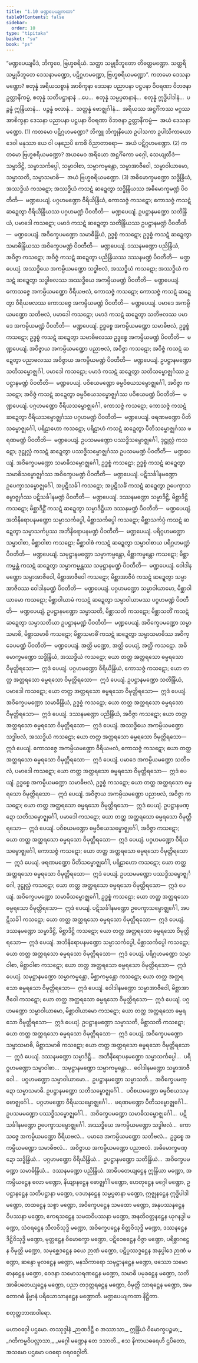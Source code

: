 ```yaml
---
title: "1.10 မဏ္ဍပေယျကထာ"
tableOfContents: false
sidebar:
  order: 10
type: "tipitaka"
basket: "su"
book: "ps"
---
```



<DynamicBreadcrumb />

<Division number="238" book="ps" e="ch" v="26" p="277">

<Paragraph number="1307" book="ps">
“မဏ္ဍပေယျမိဒံ, ဘိက္ခဝေ, ဗြဟ္မစရိယံ. သတ္ထာ သမ္မုခီဘူတော တိဓတ္တမဏ္ဍော. သတ္ထရိ သမ္မုခီဘူတေ ဒေသနာမဏ္ဍော, ပဋိဂ္ဂဟမဏ္ဍော, ဗြဟ္မစရိယမဏ္ဍော”.
</Paragraph>

<Paragraph number="1308" book="ps">
ကတမော <Emphasis>ဒေသနာမဏ္ဍော?</Emphasis> စတုန္နံ အရိယသစ္စာနံ အာစိက္ခနာ ဒေသနာ ပညာပနာ ပဋ္ဌပနာ ဝိဝရဏာ ဝိဘဇနာ ဥတ္တာနီကမ္မံ, စတုန္နံ သတိပဋ္ဌာနာနံ …ပေ…  စတုန္နံ သမ္မပ္ပဓာနာနံ…  စတုန္နံ ဣဒ္ဓိပါဒါနံ…  ပဉ္စန္နံ ဣန္ဒြိယာနံ…  ပဉ္စန္နံ ဗလာနံ…  သတ္တန္နံ ဗောဇ္ဈင်္ဂါနံ…  အရိယဿ အဋ္ဌင်္ဂိကဿ မဂ္ဂဿ အာစိက္ခနာ ဒေသနာ ပညာပနာ ပဋ္ဌပနာ ဝိဝရဏာ ဝိဘဇနာ ဥတ္တာနီကမ္မံ—  အယံ ဒေသနာမဏ္ဍော. (1)
</Paragraph>

<Paragraph number="1309" book="ps">
ကတမော <Emphasis>ပဋိဂ္ဂဟမဏ္ဍော?</Emphasis> ဘိက္ခူ ဘိက္ခုနိယော ဥပါသကာ ဥပါသိကာယော ဒေဝါ မနုဿာ ယေ ဝါ ပနညေပိ ကေစိ ဝိညာတာရော—  အယံ ပဋိဂ္ဂဟမဏ္ဍော. (2)
</Paragraph>

<Paragraph number="1310" book="ps">
ကတမော <Emphasis>ဗြဟ္မစရိယမဏ္ဍော?</Emphasis> အယမေဝ အရိယော အဋ္ဌင်္ဂိကော မဂ္ဂေါ, သေယျထိဒံ—  သမ္မာဒိဋ္ဌိ, သမ္မာသင်္ကပ္ပေါ, သမ္မာဝါစာ, သမ္မာကမ္မန္တော, သမ္မာအာဇီဝေါ, သမ္မာဝါယာမော, သမ္မာသတိ, သမ္မာသမာဓိ—  အယံ ဗြဟ္မစရိယမဏ္ဍော. (3)
</Paragraph>

</Division>
<Division number="239" book="ps" e="ch" v="26" p="278">

<Paragraph number="1311" book="ps">
အဓိမောက္ခမဏ္ဍော သဒ္ဓိန္ဒြိယံ, အဿဒ္ဓိယံ ကသဋော; အဿဒ္ဓိယံ ကသဋံ ဆဍ္ဍေတွာ သဒ္ဓိန္ဒြိယဿ အဓိမောက္ခမဏ္ဍံ ပိဝတီတိ—  မဏ္ဍပေယျံ. ပဂ္ဂဟမဏ္ဍော ဝီရိယိန္ဒြိယံ, ကောသဇ္ဇံ ကသဋော; ကောသဇ္ဇံ ကသဋံ ဆဍ္ဍေတွာ ဝီရိယိန္ဒြိယဿ ပဂ္ဂဟမဏ္ဍံ ပိဝတီတိ—  မဏ္ဍပေယျံ. ဥပဋ္ဌာနမဏ္ဍော သတိန္ဒြိယံ, ပမာဒေါ ကသဋော; ပမာဒံ ကသဋံ ဆဍ္ဍေတွာ သတိန္ဒြိယဿ ဥပဋ္ဌာနမဏ္ဍံ ပိဝတီတိ—  မဏ္ဍပေယျံ. အဝိက္ခေပမဏ္ဍော သမာဓိန္ဒြိယံ, ဥဒ္ဓစ္စံ ကသဋော; ဥဒ္ဓစ္စံ ကသဋံ ဆဍ္ဍေတွာ သမာဓိန္ဒြိယဿ အဝိက္ခေပမဏ္ဍံ ပိဝတီတိ—  မဏ္ဍပေယျံ. ဒဿနမဏ္ဍော ပညိန္ဒြိယံ, အဝိဇ္ဇာ ကသဋော; အဝိဇ္ဇံ ကသဋံ ဆဍ္ဍေတွာ ပညိန္ဒြိယဿ ဒဿနမဏ္ဍံ ပိဝတီတိ—  မဏ္ဍပေယျံ.
</Paragraph>

<Paragraph number="1312" book="ps">
အဿဒ္ဓိယေ အကမ္ပိယမဏ္ဍော သဒ္ဓါဗလံ, အဿဒ္ဓိယံ ကသဋော; အဿဒ္ဓိယံ ကသဋံ ဆဍ္ဍေတွာ သဒ္ဓါဗလဿ အဿဒ္ဓိယေ အကမ္ပိယမဏ္ဍံ ပိဝတီတိ—  မဏ္ဍပေယျံ. ကောသဇ္ဇေ အကမ္ပိယမဏ္ဍော ဝီရိယဗလံ, ကောသဇ္ဇံ ကသဋော; ကောသဇ္ဇံ ကသဋံ ဆဍ္ဍေတွာ ဝီရိယဗလဿ ကောသဇ္ဇေ အကမ္ပိယမဏ္ဍံ ပိဝတီတိ—  မဏ္ဍပေယျံ. ပမာဒေ အကမ္ပိယမဏ္ဍော သတိဗလံ, ပမာဒေါ ကသဋော; ပမာဒံ ကသဋံ ဆဍ္ဍေတွာ သတိဗလဿ ပမာဒေ အကမ္ပိယမဏ္ဍံ ပိဝတီတိ—  မဏ္ဍပေယျံ. ဥဒ္ဓစ္စေ အကမ္ပိယမဏ္ဍော သမာဓိဗလံ, ဥဒ္ဓစ္စံ ကသဋော; ဥဒ္ဓစ္စံ ကသဋံ ဆဍ္ဍေတွာ သမာဓိဗလဿ ဥဒ္ဓစ္စေ အကမ္ပိယမဏ္ဍံ ပိဝတီတိ—  မဏ္ဍပေယျံ. အဝိဇ္ဇာယ အကမ္ပိယမဏ္ဍော ပညာဗလံ, အဝိဇ္ဇာ ကသဋော; အဝိဇ္ဇံ ကသဋံ ဆဍ္ဍေတွာ ပညာဗလဿ အဝိဇ္ဇာယ အကမ္ပိယမဏ္ဍံ ပိဝတီတိ—  မဏ္ဍပေယျံ.
</Paragraph>

<Paragraph number="1313" book="ps">
ဥပဋ္ဌာနမဏ္ဍော သတိသမ္ဗောဇ္ဈင်္ဂါ, ပမာဒေါ ကသဋော; ပမာဒံ ကသဋံ ဆဍ္ဍေတွာ သတိသမ္ဗောဇ္ဈင်္ဂဿ ဥပဋ္ဌာနမဏ္ဍံ ပိဝတီတိ—  မဏ္ဍပေယျံ. ပဝိစယမဏ္ဍော ဓမ္မဝိစယသမ္ဗောဇ္ဈင်္ဂေါ, အဝိဇ္ဇာ ကသဋော; အဝိဇ္ဇံ ကသဋံ ဆဍ္ဍေတွာ ဓမ္မဝိစယသမ္ဗောဇ္ဈင်္ဂဿ ပဝိစယမဏ္ဍံ ပိဝတီတိ—  မဏ္ဍပေယျံ. ပဂ္ဂဟမဏ္ဍော ဝီရိယသမ္ဗောဇ္ဈင်္ဂေါ, ကောသဇ္ဇံ ကသဋော; ကောသဇ္ဇံ ကသဋံ ဆဍ္ဍေတွာ ဝီရိယသမ္ဗောဇ္ဈင်္ဂဿ ပဂ္ဂဟမဏ္ဍံ ပိဝတီတိ—  မဏ္ဍပေယျံ. ဖရဏမဏ္ဍော ပီတိသမ္ဗောဇ္ဈင်္ဂေါ, ပရိဠာဟော ကသဋော; ပရိဠာဟံ ကသဋံ ဆဍ္ဍေတွာ ပီတိသမ္ဗောဇ္ဈင်္ဂဿ ဖရဏမဏ္ဍံ ပိဝတီတိ—  မဏ္ဍပေယျံ. ဥပသမမဏ္ဍော ပဿဒ္ဓိသမ္ဗောဇ္ဈင်္ဂေါ, ဒုဋ္ဌုလ္လံ ကသဋော; ဒုဋ္ဌုလ္လံ ကသဋံ ဆဍ္ဍေတွာ ပဿဒ္ဓိသမ္ဗောဇ္ဈင်္ဂဿ ဥပသမမဏ္ဍံ ပိဝတီတိ—  မဏ္ဍပေယျံ. အဝိက္ခေပမဏ္ဍော သမာဓိသမ္ဗောဇ္ဈင်္ဂေါ, ဥဒ္ဓစ္စံ ကသဋော; ဥဒ္ဓစ္စံ ကသဋံ ဆဍ္ဍေတွာ သမာဓိသမ္ဗောဇ္ဈင်္ဂဿ အဝိက္ခေပမဏ္ဍံ ပိဝတီတိ—  မဏ္ဍပေယျံ. ပဋိသင်္ခါနမဏ္ဍော ဥပေက္ခာသမ္ဗောဇ္ဈင်္ဂေါ, အပ္ပဋိသင်္ခါ ကသဋော; အပ္ပဋိသင်္ခံ ကသဋံ ဆဍ္ဍေတွာ ဥပေက္ခာသမ္ဗောဇ္ဈင်္ဂဿ ပဋိသင်္ခါနမဏ္ဍံ ပိဝတီတိ—  မဏ္ဍပေယျံ.
</Paragraph>

<Paragraph number="1314" book="ps">
ဒဿနမဏ္ဍော သမ္မာဒိဋ္ဌိ, မိစ္ဆာဒိဋ္ဌိ ကသဋော; မိစ္ဆာဒိဋ္ဌိံ ကသဋံ ဆဍ္ဍေတွာ သမ္မာဒိဋ္ဌိယာ ဒဿနမဏ္ဍံ ပိဝတီတိ—  မဏ္ဍပေယျံ. အဘိနိရောပနမဏ္ဍော သမ္မာသင်္ကပ္ပေါ, မိစ္ဆာသင်္ကပ္ပေါ ကသဋော; မိစ္ဆာသင်္ကပ္ပံ ကသဋံ ဆဍ္ဍေတွာ သမ္မာသင်္ကပ္ပဿ အဘိနိရောပနမဏ္ဍံ ပိဝတီတိ—  မဏ္ဍပေယျံ. ပရိဂ္ဂဟမဏ္ဍော သမ္မာဝါစာ, မိစ္ဆာဝါစာ ကသဋော; မိစ္ဆာဝါစံ ကသဋံ ဆဍ္ဍေတွာ သမ္မာဝါစာယ ပရိဂ္ဂဟမဏ္ဍံ ပိဝတီတိ—  မဏ္ဍပေယျံ. သမုဋ္ဌာနမဏ္ဍော သမ္မာကမ္မန္တော, မိစ္ဆာကမ္မန္တော ကသဋော; မိစ္ဆာကမ္မန္တံ ကသဋံ ဆဍ္ဍေတွာ သမ္မာကမ္မန္တဿ သမုဋ္ဌာနမဏ္ဍံ ပိဝတီတိ—  မဏ္ဍပေယျံ. ဝေါဒါနမဏ္ဍော သမ္မာအာဇီဝေါ, မိစ္ဆာအာဇီဝေါ ကသဋော; မိစ္ဆာအာဇီဝံ ကသဋံ ဆဍ္ဍေတွာ သမ္မာအာဇီဝဿ ဝေါဒါနမဏ္ဍံ ပိဝတီတိ—  မဏ္ဍပေယျံ. ပဂ္ဂဟမဏ္ဍော သမ္မာဝါယာမော, မိစ္ဆာဝါယာမော ကသဋော; မိစ္ဆာဝါယာမံ ကသဋံ ဆဍ္ဍေတွာ သမ္မာဝါယာမဿ ပဂ္ဂဟမဏ္ဍံ ပိဝတီတိ—  မဏ္ဍပေယျံ. ဥပဋ္ဌာနမဏ္ဍော သမ္မာသတိ, မိစ္ဆာသတိ ကသဋော; မိစ္ဆာသတိံ ကသဋံ ဆဍ္ဍေတွာ သမ္မာသတိယာ ဥပဋ္ဌာနမဏ္ဍံ ပိဝတီတိ—  မဏ္ဍပေယျံ. အဝိက္ခေပမဏ္ဍော သမ္မာသမာဓိ, မိစ္ဆာသမာဓိ ကသဋော; မိစ္ဆာသမာဓိံ ကသဋံ ဆဍ္ဍေတွာ သမ္မာသမာဓိဿ အဝိက္ခေပမဏ္ဍံ ပိဝတီတိ—  မဏ္ဍပေယျံ.
</Paragraph>

</Division>
<Division number="240" book="ps" e="ch" v="26" p="279">

<Paragraph number="1315" book="ps">
အတ္ထိ မဏ္ဍော, အတ္ထိ ပေယျံ, အတ္ထိ ကသဋော. အဓိမောက္ခမဏ္ဍော သဒ္ဓိန္ဒြိယံ, အဿဒ္ဓိယံ ကသဋော; ယော တတ္ထ အတ္ထရသော ဓမ္မရသော ဝိမုတ္တိရသော—  ဣဒံ ပေယျံ. ပဂ္ဂဟမဏ္ဍော ဝီရိယိန္ဒြိယံ, ကောသဇ္ဇံ ကသဋော; ယော တတ္ထ အတ္ထရသော ဓမ္မရသော ဝိမုတ္တိရသော—  ဣဒံ ပေယျံ. ဥပဋ္ဌာနမဏ္ဍော သတိန္ဒြိယံ, ပမာဒေါ ကသဋော; ယော တတ္ထ အတ္ထရသော ဓမ္မရသော ဝိမုတ္တိရသော—  ဣဒံ ပေယျံ. အဝိက္ခေပမဏ္ဍော သမာဓိန္ဒြိယံ, ဥဒ္ဓစ္စံ ကသဋော; ယော တတ္ထ အတ္ထရသော ဓမ္မရသော ဝိမုတ္တိရသော—  ဣဒံ ပေယျံ. ဒဿနမဏ္ဍော ပညိန္ဒြိယံ, အဝိဇ္ဇာ ကသဋော; ယော တတ္ထ အတ္ထရသော ဓမ္မရသော ဝိမုတ္တိရသော—  ဣဒံ ပေယျံ.
</Paragraph>

<Paragraph number="1316" book="ps">
အဿဒ္ဓိယေ အကမ္ပိယမဏ္ဍော သဒ္ဓါဗလံ, အဿဒ္ဓိယံ ကသဋော; ယော တတ္ထ အတ္ထရသော ဓမ္မရသော ဝိမုတ္တိရသော—  ဣဒံ ပေယျံ. ကောသဇ္ဇေ အကမ္ပိယမဏ္ဍော ဝီရိယဗလံ, ကောသဇ္ဇံ ကသဋော; ယော တတ္ထ အတ္ထရသော ဓမ္မရသော ဝိမုတ္တိရသော—  ဣဒံ ပေယျံ. ပမာဒေ အကမ္ပိယမဏ္ဍော သတိဗလံ, ပမာဒေါ ကသဋော; ယော တတ္ထ အတ္ထရသော ဓမ္မရသော ဝိမုတ္တိရသော—  ဣဒံ ပေယျံ. ဥဒ္ဓစ္စေ အကမ္ပိယမဏ္ဍော သမာဓိဗလံ, ဥဒ္ဓစ္စံ ကသဋော; ယော တတ္ထ အတ္ထရသော ဓမ္မရသော ဝိမုတ္တိရသော—  ဣဒံ ပေယျံ. အဝိဇ္ဇာယ အကမ္ပိယမဏ္ဍော ပညာဗလံ, အဝိဇ္ဇာ ကသဋော; ယော တတ္ထ အတ္ထရသော ဓမ္မရသော ဝိမုတ္တိရသော—  ဣဒံ ပေယျံ.
</Paragraph>

<Paragraph number="1317" book="ps">
ဥပဋ္ဌာနမဏ္ဍော သတိသမ္ဗောဇ္ဈင်္ဂေါ, ပမာဒေါ ကသဋော; ယော တတ္ထ အတ္ထရသော ဓမ္မရသော ဝိမုတ္တိရသော—  ဣဒံ ပေယျံ. ပဝိစယမဏ္ဍော ဓမ္မဝိစယသမ္ဗောဇ္ဈင်္ဂေါ, အဝိဇ္ဇာ ကသဋော; ယော တတ္ထ အတ္ထရသော ဓမ္မရသော ဝိမုတ္တိရသော—  ဣဒံ ပေယျံ. ပဂ္ဂဟမဏ္ဍော ဝီရိယသမ္ဗောဇ္ဈင်္ဂေါ, ကောသဇ္ဇံ ကသဋော; ယော တတ္ထ အတ္ထရသော ဓမ္မရသော ဝိမုတ္တိရသော—  ဣဒံ ပေယျံ. ဖရဏမဏ္ဍော ပီတိသမ္ဗောဇ္ဈင်္ဂေါ, ပရိဠာဟော ကသဋော; ယော တတ္ထ အတ္ထရသော ဓမ္မရသော ဝိမုတ္တိရသော—  ဣဒံ ပေယျံ. ဥပသမမဏ္ဍော ပဿဒ္ဓိသမ္ဗောဇ္ဈင်္ဂေါ, ဒုဋ္ဌုလ္လံ ကသဋော; ယော တတ္ထ အတ္ထရသော ဓမ္မရသော ဝိမုတ္တိရသော—  ဣဒံ ပေယျံ. အဝိက္ခေပမဏ္ဍော သမာဓိသမ္ဗောဇ္ဈင်္ဂေါ, ဥဒ္ဓစ္စံ ကသဋော; ယော တတ္ထ အတ္ထရသော ဓမ္မရသော ဝိမုတ္တိရသော—  ဣဒံ ပေယျံ. ပဋိသင်္ခါနမဏ္ဍော ဥပေက္ခာသမ္ဗောဇ္ဈင်္ဂေါ, အပဋိသင်္ခါ ကသဋော; ယော တတ္ထ အတ္ထရသော ဓမ္မရသော ဝိမုတ္တိရသော—  ဣဒံ ပေယျံ.
</Paragraph>

<Paragraph number="1318" book="ps">
ဒဿနမဏ္ဍော သမ္မာဒိဋ္ဌိ, မိစ္ဆာဒိဋ္ဌိ ကသဋော; ယော တတ္ထ အတ္ထရသော ဓမ္မရသော ဝိမုတ္တိရသော—  ဣဒံ ပေယျံ. အဘိနိရောပနမဏ္ဍော သမ္မာသင်္ကပ္ပေါ, မိစ္ဆာသင်္ကပ္ပေါ ကသဋော; ယော တတ္ထ အတ္ထရသော ဓမ္မရသော ဝိမုတ္တိရသော—  ဣဒံ ပေယျံ. ပရိဂ္ဂဟမဏ္ဍော သမ္မာဝါစာ, မိစ္ဆာဝါစာ ကသဋော; ယော တတ္ထ အတ္ထရသော ဓမ္မရသော ဝိမုတ္တိရသော—  ဣဒံ ပေယျံ. သမုဋ္ဌာနမဏ္ဍော သမ္မာကမ္မန္တော, မိစ္ဆာကမ္မန္တော ကသဋော; ယော တတ္ထ အတ္ထရသော ဓမ္မရသော ဝိမုတ္တိရသော—  ဣဒံ ပေယျံ. ဝေါဒါနမဏ္ဍော သမ္မာအာဇီဝေါ, မိစ္ဆာအာဇီဝေါ ကသဋော; ယော တတ္ထ အတ္ထရသော ဓမ္မရသော ဝိမုတ္တိရသော—  ဣဒံ ပေယျံ. ပဂ္ဂဟမဏ္ဍော သမ္မာဝါယာမော, မိစ္ဆာဝါယာမော ကသဋော; ယော တတ္ထ အတ္ထရသော ဓမ္မရသော ဝိမုတ္တိရသော—  ဣဒံ ပေယျံ. ဥပဋ္ဌာနမဏ္ဍော သမ္မာသတိ, မိစ္ဆာသတိ ကသဋော; ယော တတ္ထ အတ္ထရသော ဓမ္မရသော ဝိမုတ္တိရသော—  ဣဒံ ပေယျံ. အဝိက္ခေပမဏ္ဍော သမ္မာသမာဓိ, မိစ္ဆာသမာဓိ ကသဋော; ယော တတ္ထ အတ္ထရသော ဓမ္မရသော ဝိမုတ္တိရသော—  ဣဒံ ပေယျံ.
</Paragraph>

<Paragraph number="1319" book="ps">
ဒဿနမဏ္ဍော သမ္မာဒိဋ္ဌိ…  အဘိနိရောပနမဏ္ဍော သမ္မာသင်္ကပ္ပေါ…  ပရိဂ္ဂဟမဏ္ဍော သမ္မာဝါစာ…  သမုဋ္ဌာနမဏ္ဍော သမ္မာကမ္မန္တော…  ဝေါဒါနမဏ္ဍော သမ္မာအာဇီဝေါ…  ပဂ္ဂဟမဏ္ဍော သမ္မာဝါယာမော…  ဥပဋ္ဌာနမဏ္ဍော သမ္မာသတိ…  အဝိက္ခေပမဏ္ဍော သမ္မာသမာဓိ.
</Paragraph>

<Paragraph number="1320" book="ps">
ဥပဋ္ဌာနမဏ္ဍော သတိသမ္ဗောဇ္ဈင်္ဂေါ…  ပဝိစယမဏ္ဍော ဓမ္မဝိစယသမ္ဗောဇ္ဈင်္ဂေါ…  ပဂ္ဂဟမဏ္ဍော ဝီရိယသမ္ဗောဇ္ဈင်္ဂေါ…  ဖရဏမဏ္ဍော ပီတိသမ္ဗောဇ္ဈင်္ဂေါ…  ဥပသမမဏ္ဍော ပဿဒ္ဓိသမ္ဗောဇ္ဈင်္ဂေါ…  အဝိက္ခေပမဏ္ဍော သမာဓိသမ္ဗောဇ္ဈင်္ဂေါ…  ပဋိသင်္ခါနမဏ္ဍော ဥပေက္ခာသမ္ဗောဇ္ဈင်္ဂေါ.
</Paragraph>

<Paragraph number="1321" book="ps">
အဿဒ္ဓိယေ အကမ္ပိယမဏ္ဍော သဒ္ဓါဗလံ…  ကောသဇ္ဇေ အကမ္ပိယမဏ္ဍော ဝီရိယဗလံ…  ပမာဒေ အကမ္ပိယမဏ္ဍော သတိဗလံ…  ဥဒ္ဓစ္စေ အကမ္ပိယမဏ္ဍော သမာဓိဗလံ…  အဝိဇ္ဇာယ အကမ္ပိယမဏ္ဍော ပညာဗလံ.
</Paragraph>

<Paragraph number="1322" book="ps">
အဓိမောက္ခမဏ္ဍော သဒ္ဓိန္ဒြိယံ…  ပဂ္ဂဟမဏ္ဍော ဝီရိယိန္ဒြိယံ…  ဥပဋ္ဌာနမဏ္ဍော သတိန္ဒြိယံ…  အဝိက္ခေပမဏ္ဍော သမာဓိန္ဒြိယံ…  ဒဿနမဏ္ဍော ပညိန္ဒြိယံ.
</Paragraph>

<Paragraph number="1323" book="ps">
အာဓိပတေယျဋ္ဌေန ဣန္ဒြိယာ မဏ္ဍော, အကမ္ပိယဋ္ဌေန ဗလာ မဏ္ဍော, နိယျာနဋ္ဌေန ဗောဇ္ဈင်္ဂါ မဏ္ဍော, ဟေတုဋ္ဌေန မဂ္ဂေါ မဏ္ဍော, ဥပဋ္ဌာနဋ္ဌေန သတိပဋ္ဌာနာ မဏ္ဍော, ပဒဟနဋ္ဌေန သမ္မပ္ပဓာနာ မဏ္ဍော, ဣဇ္ဈနဋ္ဌေန ဣဒ္ဓိပါဒါ မဏ္ဍော, တထဋ္ဌေန သစ္စာ မဏ္ဍော, အဝိက္ခေပဋ္ဌေန သမထော မဏ္ဍော, အနုပဿနဋ္ဌေန ဝိပဿနာ မဏ္ဍော, ဧကရသဋ္ဌေန သမထဝိပဿနာ မဏ္ဍော, အနတိဝတ္တနဋ္ဌေန ယုဂနဒ္ဓါ မဏ္ဍော, သံဝရဋ္ဌေန သီလဝိသုဒ္ဓိ မဏ္ဍော, အဝိက္ခေပဋ္ဌေန စိတ္တဝိသုဒ္ဓိ မဏ္ဍော, ဒဿနဋ္ဌေန ဒိဋ္ဌိဝိသုဒ္ဓိ မဏ္ဍော, မုတ္တဋ္ဌေန ဝိမောက္ခော မဏ္ဍော, ပဋိဝေဓဋ္ဌေန ဝိဇ္ဇာ မဏ္ဍော, ပရိစ္စာဂဋ္ဌေန ဝိမုတ္တိ မဏ္ဍော, သမုစ္ဆေဒဋ္ဌေန ခယေ ဉာဏံ မဏ္ဍော, ပဋိပ္ပဿဒ္ဓဋ္ဌေန အနုပ္ပါဒေ ဉာဏံ မဏ္ဍော, ဆန္ဒော မူလဋ္ဌေန မဏ္ဍော, မနသိကာရော သမုဋ္ဌာနဋ္ဌေန မဏ္ဍော, ဖဿော သမောဓာနဋ္ဌေန မဏ္ဍော, ဝေဒနာ သမောသရဏဋ္ဌေန မဏ္ဍော, သမာဓိ ပမုခဋ္ဌေန မဏ္ဍော, သတိ အာဓိပတေယျဋ္ဌေန မဏ္ဍော, ပညာ တဒုတ္တရဋ္ဌေန မဏ္ဍော, ဝိမုတ္တိ သာရဋ္ဌေန မဏ္ဍော, အမတောဂဓံ နိဗ္ဗာနံ ပရိယောသာနဋ္ဌေန မဏ္ဍောတိ.

</Paragraph>
</Division>

<Paragraph number="1324" type="center" book="ps">
မဏ္ဍပေယျကထာ နိဋ္ဌိတာ.

  
စတုတ္ထဘာဏဝါရော.



</Paragraph>

<Paragraph number="1325" type="center" book="ps">
မဟာဝဂ္ဂေါ ပဌမော.



</Paragraph>

<Paragraph number="1326" type="center" book="ps">
တဿုဒ္ဒါနံ


</Paragraph>

<Paragraph number="1327" type="verses" book="ps">
_ဉာဏဒိဋ္ဌီ စ အဿာသာ,_  
ဣန္ဒြိယံ ဝိမောက္ခပဉ္စမာ;_  
_ဂတိကမ္မဝိပလ္လာသာ,_  
_မဂ္ဂေါ မဏ္ဍေန တေ ဒသာတိ._  

</Paragraph>

<Paragraph number="1328" type="center" book="ps">
ဧသ နိကာယဓရေဟိ ဌပိတော, အသမော ပဌမော ပဝရော ဝရဝဂ္ဂေါတိ.
</Paragraph>
